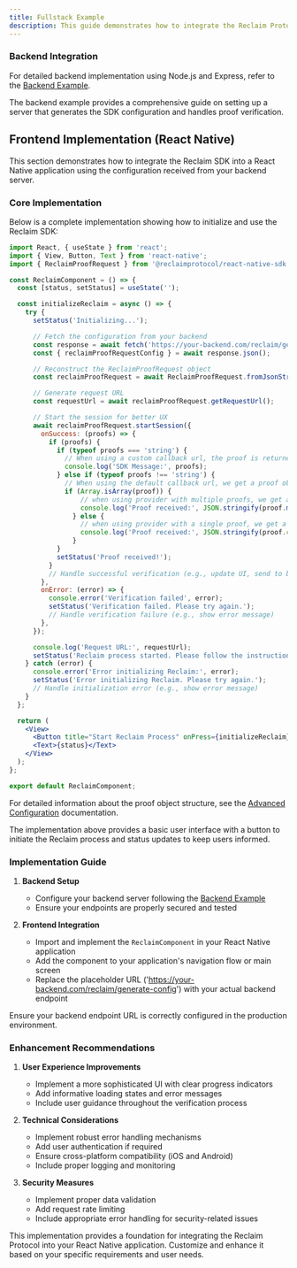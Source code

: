 ```yaml
---
title: Fullstack Example
description: This guide demonstrates how to integrate the Reclaim Protocol React Native SDK into a fullstack application. We'll cover both the backend and frontend implementations.
---
```


### Backend Integration

For detailed backend implementation using Node.js and Express, refer to the [Backend Example](/backend/backend-example).

<Callout type="info">
  The backend example provides a comprehensive guide on setting up a server that generates the SDK configuration and
  handles proof verification.
</Callout>

## Frontend Implementation (React Native)

This section demonstrates how to integrate the Reclaim SDK into a React Native application using the configuration received from your backend server.

### Core Implementation

Below is a complete implementation showing how to initialize and use the Reclaim SDK:

```jsx
import React, { useState } from 'react';
import { View, Button, Text } from 'react-native';
import { ReclaimProofRequest } from '@reclaimprotocol/react-native-sdk';

const ReclaimComponent = () => {
  const [status, setStatus] = useState('');

  const initializeReclaim = async () => {
    try {
      setStatus('Initializing...');

      // Fetch the configuration from your backend
      const response = await fetch('https://your-backend.com/reclaim/generate-config');
      const { reclaimProofRequestConfig } = await response.json();

      // Reconstruct the ReclaimProofRequest object
      const reclaimProofRequest = await ReclaimProofRequest.fromJsonString(reclaimProofRequestConfig);

      // Generate request URL
      const requestUrl = await reclaimProofRequest.getRequestUrl();

      // Start the session for better UX
      await reclaimProofRequest.startSession({
        onSuccess: (proofs) => {
          if (proofs) {
            if (typeof proofs === 'string') {
              // When using a custom callback url, the proof is returned to the callback url and we get a message instead of a proof
              console.log('SDK Message:', proofs);
            } else if (typeof proofs !== 'string') {
              // When using the default callback url, we get a proof object in the response
              if (Array.isArray(proof)) {
                  // when using provider with multiple proofs, we get an array of proofs
                  console.log('Proof received:', JSON.stringify(proof.map(p => p.claimData.context)));
                } else {
                  // when using provider with a single proof, we get a single proof object
                  console.log('Proof received:', JSON.stringify(proof.claimData.context));
                }
            }
            setStatus('Proof received!');
          }
          // Handle successful verification (e.g., update UI, send to backend)
        },
        onError: (error) => {
          console.error('Verification failed', error);
          setStatus('Verification failed. Please try again.');
          // Handle verification failure (e.g., show error message)
        },
      });

      console.log('Request URL:', requestUrl);
      setStatus('Reclaim process started. Please follow the instructions.');
    } catch (error) {
      console.error('Error initializing Reclaim:', error);
      setStatus('Error initializing Reclaim. Please try again.');
      // Handle initialization error (e.g., show error message)
    }
  };

  return (
    <View>
      <Button title="Start Reclaim Process" onPress={initializeReclaim} />
      <Text>{status}</Text>
    </View>
  );
};

export default ReclaimComponent;
```

For detailed information about the proof object structure, see the [Advanced Configuration](../advance-configurations/advance-options#understanding-the-proof-structure) documentation.

<Callout type="tip">
  The implementation above provides a basic user interface with a button to initiate the Reclaim process and status updates to keep users informed.
</Callout>

### Implementation Guide

1. **Backend Setup**
   - Configure your backend server following the [Backend Example](/backend/backend-example)
   - Ensure your endpoints are properly secured and tested

2. **Frontend Integration**
   - Import and implement the `ReclaimComponent` in your React Native application
   - Add the component to your application's navigation flow or main screen
   - Replace the placeholder URL ('https://your-backend.com/reclaim/generate-config') with your actual backend endpoint

<Callout type="info">
  Ensure your backend endpoint URL is correctly configured in the production environment.
</Callout>

### Enhancement Recommendations

1. **User Experience Improvements**
   - Implement a more sophisticated UI with clear progress indicators
   - Add informative loading states and error messages
   - Include user guidance throughout the verification process

2. **Technical Considerations**
   - Implement robust error handling mechanisms
   - Add user authentication if required
   - Ensure cross-platform compatibility (iOS and Android)
   - Include proper logging and monitoring

3. **Security Measures**
   - Implement proper data validation
   - Add request rate limiting
   - Include appropriate error handling for security-related issues

This implementation provides a foundation for integrating the Reclaim Protocol into your React Native application. Customize and enhance it based on your specific requirements and user needs.